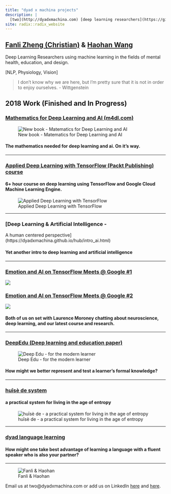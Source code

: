 ```yaml
---
title: "dyad x machina projects"
description: |
  [two](http://dyadxmachina.com) [deep learning researchers](https://github.com/dyadxmachina/Applied-Deep-Learning-with-TensorFlow) focused on [mental](https://www.youtube.com/watch?v=9pr7j27G_TM) [health](https://www.youtube.com/watch?v=zqWrHaY6U9g) and [education](https://dyadxmachina.github.io/hub/deepedu.html).
site: radix::radix_website
---
```



## [Fanli Zheng (Christian)](https://anthrochristianramsey.tumblr.com) & [Haohan Wang](https://www.tumblr.com/blog/haohanwang)

Deep Learning Researchers using machine learning in the fields of mental health, education, and design. 

[NLP, Physiology, Vision]

> I don't know why we are here, but I'm pretty sure that it is not in order to enjoy ourselves. - Wittgenstein

## 2018 Work (Finished and In Progress)

### [Mathematics for Deep Learning and AI (m4dl.com)](https://m4dl.com)

![New book - Matematics for Deep Learning and AI](img/m4d_cover.png)

#### The mathematics needed for deep learning and ai. On it's way.

<hr />

### [Applied Deep Learning with TensorFlow (Packt Publishing) course](https://github.com/dyadxmachina/Applied-Deep-Learning-with-TensorFlow)
#### 6+ hour course on deep learning using TensorFlow and Google Cloud Machine Learning Engine.

![Applied Deep Learning with TensorFlow](img/adl_cover.png)

<hr />

### [Deep Learning & Artificial Intelligence -
A human centered perspective](https://dyadxmachina.github.io/hub/intro_ai.html)


#### Yet another intro to deep learning and artificial intelligence

<hr />

### [Emotion and AI on TensorFlow Meets @ Google #1](https://www.youtube.com/watch?v=9pr7j27G_TM)


![](img/haohantensorflow.jpg)

### [Emotion and AI on TensorFlow Meets @ Google #2](https://www.youtube.com/watch?v=zqWrHaY6U9g)

![](img/fanlitensorflow.jpg)

#### Both of us on set with Laurence Moroney chatting about neuroscience, deep learning, and our latest course and research.

<hr />
### [DeepEdu (Deep learning and education paper)](https://dyadxmachina.github.io/hub/deepedu.html)


![Deep Edu - for the modern learner](img/deepedu_cover.png)

#### How might we better represent and test a learner's formal knowledge?

<hr />

### [huīsè de system](http://huisede.com)
#### a practical system for living in the age of entropy 

![huīsè de - a practical system for living in the age of entropy](img/huisede_cover.png)

<hr />
### [dyad language learning](https://github.com/dyadxmachina/dyad-language-learning)
#### How might one take best advantage of learning a language with a fluent speaker who is also your partner?
<hr />

![Fanli & Haohan](https://avatars0.githubusercontent.com/u/38859755?s=400&u=b7629dbcf3c84c0899f1e727c6e03af22d8b49b3&v=4)


Email us at two@dyadxmachina.com or add us on LinkedIn [here](https://linkedin.com/in/christianramsey/) and [here](linkedin.com/in/haohanw/).